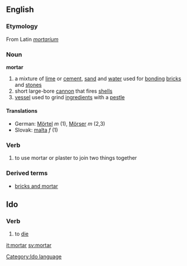 ==English==
===Etymology===
From Latin ''[[mortarium]]''

=== Noun ===
'''mortar'''
#a mixture of [[lime]] or [[cement]], [[sand]] and [[water]] used for [[bonding]] [[bricks]] and [[stones]]
#short large-bore [[cannon]] that fires [[shells]]
#[[vessel]] used to grind [[ingredients]] with a [[pestle]]

==== Translations ====
*German: [[Mörtel]] ''m'' (1), [[Mörser]] ''m'' (2,3)
*Slovak: [[malta#Slovak|malta]] ''f'' (1)

=== Verb ===
# to use mortar or plaster to join two things together

=== Derived terms ===
* [[bricks and mortar]]


==Ido==
===Verb===
# to [[die]]

[[Category:Ido language]]

[[it:mortar]]
[[sv:mortar]]